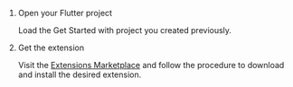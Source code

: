 <PlatformWrapper platform="flutter">

1. Open your Flutter project

    Load the <Link to="../get-started/get-started-sdk">Get Started with <Vpd k="NAME"/></Link> project you created previously.

1. Get the extension

    Visit the [<Vg k="COMPANY" /> Extensions Marketplace](https://www.agora.io/en/agora-extensions-marketplace/) and follow the procedure to download and install the desired extension.

</PlatformWrapper>

